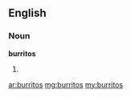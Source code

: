 ==English==
===Noun===
'''burritos'''
# {{plural of|[[burrito]]}}

[[ar:burritos]]
[[mg:burritos]]
[[my:burritos]]